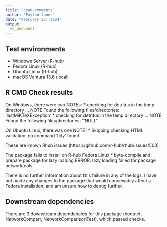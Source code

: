 ```yaml
---
title: "cran-comments"
author: "Payton Jones"
date: "February 23, 2024"
output:
  md_document
---
```


## Test environments
* Windows Server (R-hub)
* Fedora Linux (R-hub)
* Ubuntu Linux (R-hub)
* macOS Ventura 13.6 (local)

## R CMD Check results

On Windows, there were two NOTEs:
* checking for detritus in the temp directory ... NOTE
Found the following files/directories:
  'lastMiKTeXException'
* checking for detritus in the temp directory ... NOTE
Found the following files/directories:
  ''NULL''
  
On Ubuntu Linux, there was one NOTE:
*  Skipping checking HTML validation: no command 'tidy' found
  
These are known Rhub issues (https://github.com/r-hub/rhub/issues/503) 

The package fails to install on R-hub Fedora Linux
* byte-compile and prepare package for lazy loading
ERROR: lazy loading failed for package networktools

There is no further information about this failure in any of the logs. I have not made any changes to the package that would conceivably affect a Fedora installation, and am unsure how to debug further.

## Downstream dependencies
There are 3 downstream dependencies for this package (bootnet, NetworkComparr, NetworkComparisonTest), which passed checks.
